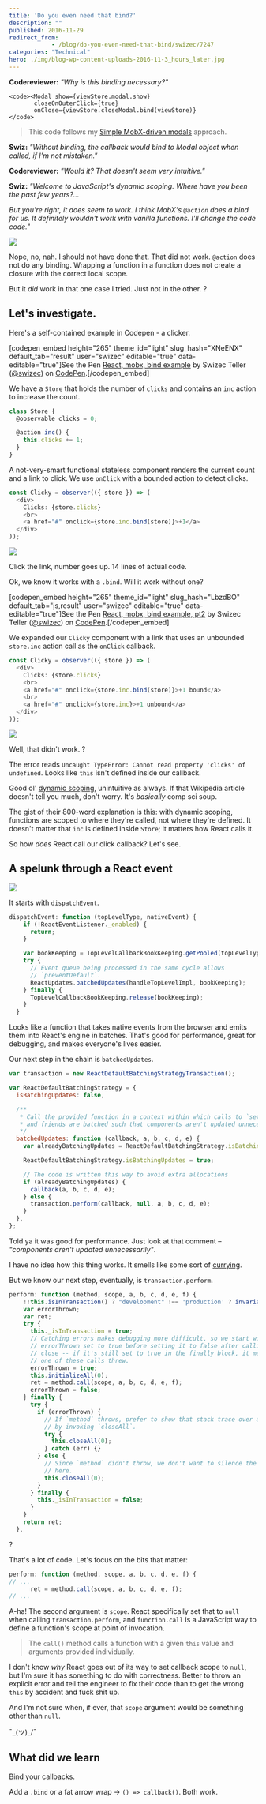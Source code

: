 ```yaml
---
title: 'Do you even need that bind?'
description: ""
published: 2016-11-29
redirect_from: 
            - /blog/do-you-even-need-that-bind/swizec/7247
categories: "Technical"
hero: ./img/blog-wp-content-uploads-2016-11-3_hours_later.jpg
---
```


**Codereviewer:** _"Why is this binding necessary?"_

```undefined
<code><Modal show={viewStore.modal.show}
       closeOnOuterClick={true}
       onClose={viewStore.closeModal.bind(viewStore)}
</code>
```

> This code follows my [Simple MobX-driven modals](https://swizec.com/blog/simple-mobx-driven-modals/swizec/7166) approach.

**Swiz:** _"Without binding, the callback would bind to Modal object when called, if I'm not mistaken."_

**Codereviewer:** _"Would it? That doesn't seem very intuitive."_

**Swiz:** _"Welcome to JavaScript's dynamic scoping. Where have you been the past few years?…_

_But you're right, it does seem to work. I think MobX's `@action` does a bind for us. It definitely wouldn't work with vanilla functions. I'll change the code code."_

![](./img/blog-wp-content-uploads-2016-11-3_hours_later.jpg)

Nope, no, nah. I should not have done that. That did not work. `@action` does not do any binding. Wrapping a function in a function does not create a closure with the correct local scope.

But it _did_ work in that one case I tried. Just not in the other. ?

## Let's investigate.

Here's a self-contained example in Codepen - a clicker.

\[codepen_embed height="265" theme_id="light" slug_hash="XNeENX" default_tab="result" user="swizec" editable="true" data-editable="true"]See the Pen [React, mobx, bind example](http://codepen.io/swizec/pen/XNeENX/) by Swizec Teller ([@swizec](http://codepen.io/swizec)) on [CodePen](http://codepen.io).\[/codepen_embed]

We have a `Store` that holds the number of `clicks` and contains an `inc` action to increase the count.

```javascript
class Store {
  @observable clicks = 0;

  @action inc() {
    this.clicks += 1;
  }
}
```

A not-very-smart functional stateless component renders the current count and a link to click. We use `onClick` with a bounded action to detect clicks.

```javascript
const Clicky = observer(({ store }) => (
  <div>
    Clicks: {store.clicks}
    <br>
    <a href="#" onclick={store.inc.bind(store)}>+1</a>
  </div>
));
```

![](./img/blog-wp-content-uploads-2016-11-clicker.gif)

Click the link, number goes up. 14 lines of actual code.

Ok, we know it works with a `.bind`. Will it work without one?

\[codepen_embed height="265" theme_id="light" slug_hash="LbzdBO" default_tab="js,result" user="swizec" editable="true" data-editable="true"]See the Pen [React, mobx, bind example, pt2](http://codepen.io/swizec/pen/LbzdBO/) by Swizec Teller ([@swizec](http://codepen.io/swizec)) on [CodePen](http://codepen.io).\[/codepen_embed]

We expanded our `Clicky` component with a link that uses an unbounded `store.inc` action call as the `onClick` callback.

```javascript
const Clicky = observer(({ store }) => (
  <div>
    Clicks: {store.clicks}
    <br>
    <a href="#" onclick={store.inc.bind(store)}>+1 bound</a>
    <br>
    <a href="#" onclick={store.inc}>+1 unbound</a>
  </div>
));
```

![](./img/blog-wp-content-uploads-2016-11-clicker2.gif)

Well, that didn't work. ?

The error reads `Uncaught TypeError: Cannot read property 'clicks' of undefined`. Looks like `this` isn't defined inside our callback.

Good ol' [dynamic scoping](https://en.wikipedia.org/wiki/Scope_(computer_science)#Dynamic_scoping), unintuitive as always. If that Wikipedia article doesn't tell you much, don't worry. It's _basically_ comp sci soup.

The gist of their 800-word explanation is this: with dynamic scoping, functions are scoped to where they're called, not where they're defined. It doesn't matter that `inc` is defined inside `Store`; it matters how React calls it.

So how _does_ React call our click callback? Let's see.

## A spelunk through a React event

![](./img/blog-wp-content-uploads-2016-11-Screen-Shot-2016-11-29-at-00.29.37.png)

It starts with `dispatchEvent`.

```javascript
dispatchEvent: function (topLevelType, nativeEvent) {
    if (!ReactEventListener._enabled) {
      return;
    }

    var bookKeeping = TopLevelCallbackBookKeeping.getPooled(topLevelType, nativeEvent);
    try {
      // Event queue being processed in the same cycle allows
      // `preventDefault`.
      ReactUpdates.batchedUpdates(handleTopLevelImpl, bookKeeping);
    } finally {
      TopLevelCallbackBookKeeping.release(bookKeeping);
    }
  }
```

Looks like a function that takes native events from the browser and emits them into React's engine in batches. That's good for performance, great for debugging, and makes everyone's lives easier.

Our next step in the chain is `batchedUpdates`.

```javascript
var transaction = new ReactDefaultBatchingStrategyTransaction();

var ReactDefaultBatchingStrategy = {
  isBatchingUpdates: false,

  /**
   * Call the provided function in a context within which calls to `setState`
   * and friends are batched such that components aren't updated unnecessarily.
   */
  batchedUpdates: function (callback, a, b, c, d, e) {
    var alreadyBatchingUpdates = ReactDefaultBatchingStrategy.isBatchingUpdates;

    ReactDefaultBatchingStrategy.isBatchingUpdates = true;

    // The code is written this way to avoid extra allocations
    if (alreadyBatchingUpdates) {
      callback(a, b, c, d, e);
    } else {
      transaction.perform(callback, null, a, b, c, d, e);
    }
  },
};
```

Told ya it was good for performance. Just look at that comment – _"components aren't updated unnecessarily"_.

I have no idea how this thing works. It smells like some sort of [currying](https://en.wikipedia.org/wiki/Currying).

But we know our next step, eventually, is `transaction.perform`.

```javascript
perform: function (method, scope, a, b, c, d, e, f) {
    !!this.isInTransaction() ? "development" !== 'production' ? invariant(false, 'Transaction.perform(...): Cannot initialize a transaction when there is already an outstanding transaction.') : _prodInvariant('27') : void 0;
    var errorThrown;
    var ret;
    try {
      this._isInTransaction = true;
      // Catching errors makes debugging more difficult, so we start with
      // errorThrown set to true before setting it to false after calling
      // close -- if it's still set to true in the finally block, it means
      // one of these calls threw.
      errorThrown = true;
      this.initializeAll(0);
      ret = method.call(scope, a, b, c, d, e, f);
      errorThrown = false;
    } finally {
      try {
        if (errorThrown) {
          // If `method` throws, prefer to show that stack trace over any thrown
          // by invoking `closeAll`.
          try {
            this.closeAll(0);
          } catch (err) {}
        } else {
          // Since `method` didn't throw, we don't want to silence the exception
          // here.
          this.closeAll(0);
        }
      } finally {
        this._isInTransaction = false;
      }
    }
    return ret;
  },
```

?

That's a lot of code. Let's focus on the bits that matter:

```javascript
perform: function (method, scope, a, b, c, d, e, f) {
// ...
      ret = method.call(scope, a, b, c, d, e, f);
// ...
```

A-ha! The second argument is `scope`. React specifically set that to `null` when calling `transaction.perform`, and `function.call` is a JavaScript way to define a function's scope at point of invocation.

> The `call()` method calls a function with a given `this` value and arguments provided individually.

I don't know _why_ React goes out of its way to set callback scope to `null`, but I'm sure it has something to do with correctness. Better to throw an explicit error and tell the engineer to fix their code than to get the wrong `this` by accident and fuck shit up.

And I'm not sure when, if ever, that `scope` argument would be something other than `null`.

¯\_(ツ)\_/¯

## What did we learn

Bind your callbacks.

Add a `.bind` or a fat arrow wrap -> `() => callback()`. Both work.
